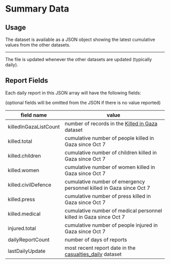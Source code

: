 # Summary Data

## Usage

The dataset is available as a JSON object showing the latest cumulative values from the other datasets.


<JSONFileLinks resource="Summary_V2" />

---

The file is updated whenever the other datasets are updated (typically daily).

## Report Fields

Each daily report in this JSON array will have the following fields:

(optional fields will be omitted from the JSON if there is no value reported)

| field name            | value                                                                             |
| --------------------- | --------------------------------------------------------------------------------- |
| killedInGazaListCount | number of records in the [Killed in Gaza](/docs/killed-in-gaza) dataset           |
| killed.total          | cumulative number of people killed in Gaza since Oct 7                            |
| killed.children       | cumulative number of children killed in Gaza since Oct 7                          |
| killed.women          | cumulative number of women killed in Gaza since Oct 7                             |
| killed.civilDefence   | cumulative number of emergency personnel killed in Gaza since Oct 7               |
| killed.press          | cumulative number of press killed in Gaza since Oct 7                             |
| killed.medical        | cumulative number of medical personnel killed in Gaza since Oct 7                 |
| injured.total         | cumulative number of people injured in Gaza since Oct 7                           |
| dailyReportCount      | number of days of reports                                                         |
| lastDailyUpdate       | most recent report date in the [casualties_daily](/docs/casualties-daily) dataset |

